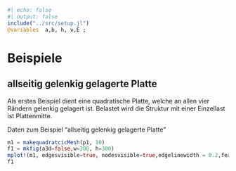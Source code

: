 ```julia
#| echo: false
#| output: false
include("../src/setup.jl")
@variables  a,b, h, ν,E ;
```

# Beispiele
## allseitig gelenkig gelagerte Platte

Als erstes Beispiel dient eine quadratische Platte, welche an allen vier Rändern gelenkig gelagert ist. 
Belastet wird die Struktur mit einer Einzellast ist Plattenmitte. 

Daten zum Beispiel "allseitig gelenkig gelagerte Platte"

```julia
m1 = makequadratcicMesh(p1, 10)
f1 = mkfig(a3d=false,w=300, h=300)
mplot!(m1, edgesvisible=true, nodesvisible=true,edgelinewidth = 0.2,featureedgelinewidth=0.5, nodesize=5)
f1
```
